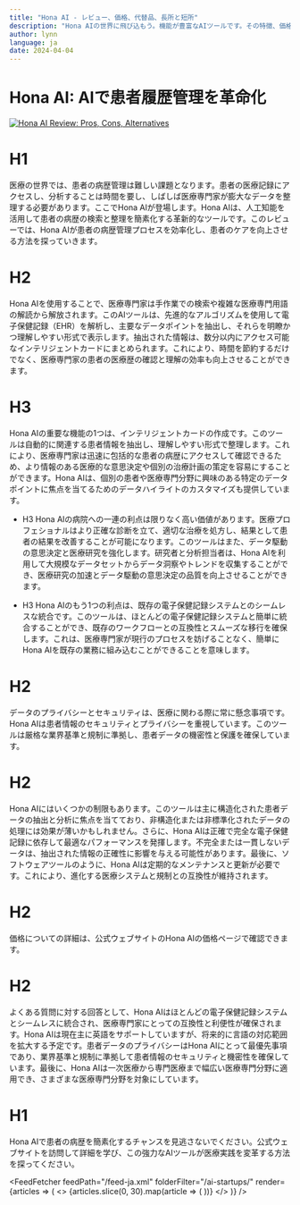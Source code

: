 ```yaml
---
title: "Hona AI - レビュー、価格、代替品、長所と短所"
description: "Hona AIの世界に飛び込もう。機能が豊富なAIツールです。その特徴、価格、そしてどのようにインパクトを与えているかを学びましょう。見逃さないでください！"
author: lynn
language: ja
date: 2024-04-04
---
```

        
# Hona AI: AIで患者履歴管理を革命化


<BlogHeader />


[![Hona AI Review: Pros, Cons, Alternatives](/ai-startups/hona-ai.png)](https://www.hona.ai/)



# H1
医療の世界では、患者の病歴管理は難しい課題となります。患者の医療記録にアクセスし、分析することは時間を要し、しばしば医療専門家が膨大なデータを整理する必要があります。ここでHona AIが登場します。Hona AIは、人工知能を活用して患者の病歴の検索と整理を簡素化する革新的なツールです。このレビューでは、Hona AIが患者の病歴管理プロセスを効率化し、患者のケアを向上させる方法を探っていきます。

# H2
Hona AIを使用することで、医療専門家は手作業での検索や複雑な医療専門用語の解読から解放されます。このAIツールは、先進的なアルゴリズムを使用して電子保健記録（EHR）を解析し、主要なデータポイントを抽出し、それらを明瞭かつ理解しやすい形式で表示します。抽出された情報は、数分以内にアクセス可能なインテリジェントカードにまとめられます。これにより、時間を節約するだけでなく、医療専門家の患者の医療歴の確認と理解の効率も向上させることができます。

# H3
Hona AIの重要な機能の1つは、インテリジェントカードの作成です。このツールは自動的に関連する患者情報を抽出し、理解しやすい形式で整理します。これにより、医療専門家は迅速に包括的な患者の病歴にアクセスして確認できるため、より情報のある医療的な意思決定や個別の治療計画の策定を容易にすることができます。Hona AIは、個別の患者や医療専門分野に興味のある特定のデータポイントに焦点を当てるためのデータハイライトのカスタマイズも提供しています。

- H3
Hona AIの病院への一連の利点は限りなく高い価値があります。医療プロフェショナルはより正確な診断を立て、適切な治療を処方し、結果として患者の結果を改善することが可能になります。このツールはまた、データ駆動の意思決定と医療研究を強化します。研究者と分析担当者は、Hona AIを利用して大規模なデータセットからデータ洞察やトレンドを収集することができ、医療研究の加速とデータ駆動の意思決定の品質を向上させることができます。

- H3
Hona AIのもう1つの利点は、既存の電子保健記録システムとのシームレスな統合です。このツールは、ほとんどの電子保健記録システムと簡単に統合することができ、既存のワークフローとの互換性とスムーズな移行を確保します。これは、医療専門家が現行のプロセスを妨げることなく、簡単にHona AIを既存の業務に組み込むことができることを意味します。

# H2
データのプライバシーとセキュリティは、医療に関わる際に常に懸念事項です。Hona AIは患者情報のセキュリティとプライバシーを重視しています。このツールは厳格な業界基準と規制に準拠し、患者データの機密性と保護を確保しています。

# H2
Hona AIにはいくつかの制限もあります。このツールは主に構造化された患者データの抽出と分析に焦点を当てており、非構造化または非標準化されたデータの処理には効果が薄いかもしれません。さらに、Hona AIは正確で完全な電子保健記録に依存して最適なパフォーマンスを発揮します。不完全または一貫しないデータは、抽出された情報の正確性に影響を与える可能性があります。最後に、ソフトウェアツールのように、Hona AIは定期的なメンテナンスと更新が必要です。これにより、進化する医療システムと規制との互換性が維持されます。

# H2
価格についての詳細は、公式ウェブサイトのHona AIの価格ページで確認できます。

# H2
よくある質問に対する回答として、Hona AIはほとんどの電子保健記録システムとシームレスに統合され、医療専門家にとっての互換性と利便性が確保されます。Hona AIは現在主に英語をサポートしていますが、将来的に言語の対応範囲を拡大する予定です。患者データのプライバシーはHona AIにとって最優先事項であり、業界基準と規制に準拠して患者情報のセキュリティと機密性を確保しています。最後に、Hona AIは一次医療から専門医療まで幅広い医療専門分野に適用でき、さまざまな医療専門分野を対象にしています。

# H1
Hona AIで患者の病歴を簡素化するチャンスを見逃さないでください。公式ウェブサイトを訪問して詳細を学び、この強力なAIツールが医療実践を変革する方法を探ってください。


<AdComponent />


<FeedFetcher feedPath="/feed-ja.xml" folderFilter="/ai-startups/" render={articles => (
    <>
        <Cards>
            {articles.slice(0, 30).map(article => (
                <Card key={article.link} title={article.title} href={article.link} />
            ))}
        </Cards>
    </>
)} />

